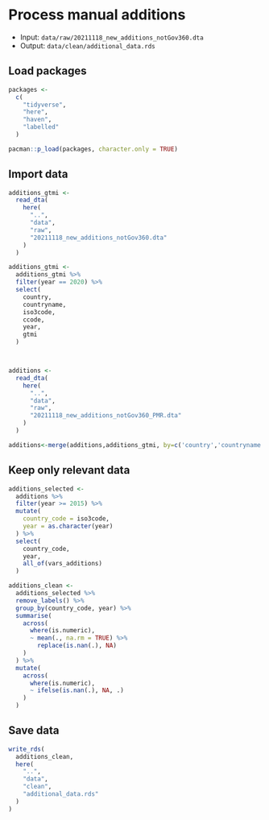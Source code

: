 # Process manual additions

- Input: `data/raw/20211118_new_additions_notGov360.dta`
- Output: `data/clean/additional_data.rds`

## Load packages

```r
packages <- 
  c(
    "tidyverse",
    "here",
    "haven",
    "labelled"
  )

pacman::p_load(packages, character.only = TRUE)
```

## Import data
```r
additions_gtmi <- 
  read_dta(
    here(
      "..",
      "data",
      "raw",
      "20211118_new_additions_notGov360.dta"
    )
  )

additions_gtmi <-
  additions_gtmi %>%
  filter(year == 2020) %>%
  select(
    country,
    countryname,
    iso3code,
    ccode,
    year,
    gtmi
  )



additions <- 
  read_dta(
    here(
      "..",
      "data",
      "raw",
      "20211118_new_additions_notGov360_PMR.dta"
    )
  )

additions<-merge(additions,additions_gtmi, by=c('country','countryname','iso3code','ccode','year'),all=TRUE)
```

## Keep only relevant data

```r
additions_selected <-
  additions %>%
  filter(year >= 2015) %>%
  mutate(
    country_code = iso3code,
    year = as.character(year)
  ) %>%
  select(
    country_code,
    year,
    all_of(vars_additions)
  )
```

```r
additions_clean <-
  additions_selected %>%
  remove_labels() %>%
  group_by(country_code, year) %>%
  summarise(
    across(
      where(is.numeric),
      ~ mean(., na.rm = TRUE) %>%
        replace(is.nan(.), NA)
    )
  ) %>%
  mutate(
    across(
      where(is.numeric),
      ~ ifelse(is.nan(.), NA, .)
    )
  )
```

## Save data

```r
write_rds(
  additions_clean,
  here(
    "..",
    "data",
    "clean",
    "additional_data.rds"
  )
)

```
